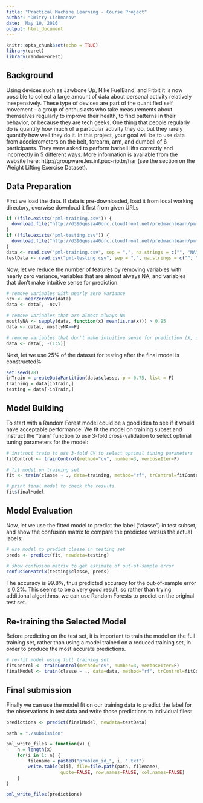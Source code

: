 ```yaml
---
title: "Practical Machine Learning - Course Project"
author: "Dmitry Lishmanov"
date: 'May 10, 2016'
output: html_document
---
```


```r
knitr::opts_chunk$set(echo = TRUE)
library(caret)
library(randomForest)
```

## Background

Using devices such as Jawbone Up, Nike FuelBand, and Fitbit it is now possible to collect a large amount of data about personal activity relatively inexpensively. These type of devices are part of the quantified self movement – a group of enthusiasts who take measurements about themselves regularly to improve their health, to find patterns in their behavior, or because they are tech geeks. One thing that people regularly do is quantify how much of a particular activity they do, but they rarely quantify how well they do it. In this project, your goal will be to use data from accelerometers on the belt, forearm, arm, and dumbell of 6 participants. They were asked to perform barbell lifts correctly and incorrectly in 5 different ways. More information is available from the website here: http://groupware.les.inf.puc-rio.br/har (see the section on the Weight Lifting Exercise Dataset).

## Data Preparation

First we load the data. If data is pre-downloaded, load it from local working directory, overwise download it first from given URLs

```r
if (!file.exists("pml-training.csv")) {
  download.file("http://d396qusza40orc.cloudfront.net/predmachlearn/pml-training.csv", destfile = "pml-training.csv")
}
if (!file.exists("pml-testing.csv")) {
  download.file("http://d396qusza40orc.cloudfront.net/predmachlearn/pml-testing.csv", destfile = "pml-testing.csv")
}
data <- read.csv("pml-training.csv", sep = ",", na.strings = c("", "NA"))
testData <- read.csv("pml-testing.csv", sep = ",", na.strings = c("", "NA"))
```

Now, let we reduce the number of features by removing variables with nearly zero variance, variables that are almost always NA, and variables that don’t make intuitive sense for prediction.

```r
# remove variables with nearly zero variance
nzv <- nearZeroVar(data)
data <- data[, -nzv]

# remove variables that are almost always NA
mostlyNA <- sapply(data, function(x) mean(is.na(x))) > 0.95
data <- data[, mostlyNA==F]

# remove variables that don't make intuitive sense for prediction (X, user_name, raw_timestamp_part_1, raw_timestamp_part_2, cvtd_timestamp), which happen to be the first five variables
data <- data[, -(1:5)]
```

Next, let we use 25% of the dataset for testing after the final model is constructed%

```r
set.seed(78)
inTrain = createDataPartition(data$classe, p = 0.75, list = F)
training = data[inTrain,]
testing = data[-inTrain,]
```

## Model Building

To start with a Random Forest model could be a good idea to see if it would have acceptable performance. We fit the model on training subset and instruct the “train” function to use 3-fold cross-validation to select optimal tuning parameters for the model:
```r

# instruct train to use 3-fold CV to select optimal tuning parameters
fitControl <- trainControl(method="cv", number=3, verboseIter=F)

# fit model on training set
fit <- train(classe ~ ., data=training, method="rf", trControl=fitControl)

# print final model to check the results
fit$finalModel
```

## Model Evaluation
Now, let we use the fitted model to predict the label (“classe”) in test subset, and show the confusion matrix to compare the predicted versus the actual labels:

```r
# use model to predict classe in testing set
preds <- predict(fit, newdata=testing)

# show confusion matrix to get estimate of out-of-sample error
confusionMatrix(testing$classe, preds)
```

The accuracy is 99.8%, thus predicted accuracy for the out-of-sample error is 0.2%. This seems to be a very good  result, so rather than trying additional algorithms, we can use Random Forests to predict on the original test set.

## Re-training the Selected Model
Before predicting on the test set, it is important to train the model on the full training set, rather than using a model trained on a reduced training set, in order to produce the most accurate predictions.

```r
# re-fit model using full training set 
fitControl <- trainControl(method="cv", number=3, verboseIter=F)
finalModel <- train(classe ~ ., data=data, method="rf", trControl=fitControl)
```

## Final submission

Finally we can use the model fit on our training data to predict the label for the observations in test data and write those predictions to individual files:

```r
predictions <- predict(finalModel, newdata=testData)

path = "./submission"

pml_write_files = function(x) {
    n = length(x)
    for(i in 1: n) {
        filename = paste0("problem_id_", i, ".txt")
        write.table(x[i], file=file.path(path, filename), 
                    quote=FALSE, row.names=FALSE, col.names=FALSE)
    }
}

pml_write_files(predictions)

```

